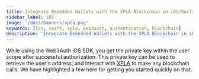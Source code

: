 ```yaml
---
title: Integrate Embedded Wallets with the XPLA Blockchain in iOS/Swift Applications
sidebar_label: iOS
image: '/docs/banners/xpla.png'
keywords: [ios, swift, xpla, web3auth, authentication, blockchain]
description: 'Integrate Embedded Wallets with the XPLA Blockchain in iOS/Swift Applications | Embedded Wallets'
---
```



<SEO
  title="Integrate Embedded Wallets with the XPLA Blockchain in iOS/Swift Applications"
  description="Integrate Embedded Wallets with the XPLA Blockchain in iOS/Swift Applications | Embedded Wallets"
  image="https://web3auth.io/docs/banners/xpla.png"
  slug="/embedded-wallets/connect-blockchain/evm/xpla/ios"
/>

While using the Web3Auth iOS SDK, you get the private key within the user scope after successful authorization. This private key can be used to retrieve the user's address, and interact with [XPLA](https://xpla.io/) to make any blockchain calls. We have highlighted a few here for getting you started quickly on that.

<EVMInteraction />
